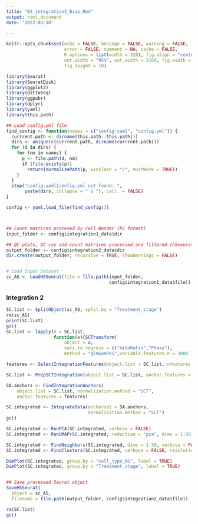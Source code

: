 ```yaml
---
title: "03_integration2_Biop.Rmd"
output: html_document
date: '2022-03-10'

---
```


<!--
#-------------------------------------------------------------------------------
# Final integration. This script performs several steps:
# - Performs a second integration pipeline using SCT approach
# - Dimensional reduction and clusterization

# Author: Carlos Simon Foundation (Raul PM @supermegamio, Diego AC @diegoamoros)
# Date: 2022-03-10
#-------------------------------------------------------------------------------
# Former: 10032022_AS_integration.Rmd
-->

```r
knitr::opts_chunk$set(echo = FALSE, message = FALSE, warning = FALSE,
                      error = FALSE, comment = NA, cache = FALSE,
                      R.options = list(width = 320), fig.align = "center",
                      out.width = "95%", out.width = 3160, fig.width = 12,
                      fig.height = 10)
```


```r
library(Seurat)
library(SeuratDisk)
library(ggplot2)
library(dittoSeq)
library(ggpubr)
library(dplyr)
library(yaml)
library(this.path)

## Load config.yml file
find_config <- function(names = c("config.yaml", "config.yml")) {
  currrent.path <- dirname(this.path::this.path())
  dirs <- unique(c(currrent.path, dirname(currrent.path)))
  for (d in dirs) {
    for (nm in names) {
      p <- file.path(d, nm)
      if (file.exists(p))
        return(normalizePath(p, winslash = "/", mustWork = TRUE))
    }
  }
  stop("config.yaml|config.yml not found: ",
       paste(dirs, collapse = " o "), call. = FALSE)
}

config <- yaml.load_file(find_config())



## Count matrices procesed by Cell Bender (h5 format)
input_folder <- config$integration1_data$dir

## QC plots, QC csv and count matrices processed and filtered (h5seurat format)
output_folder <- config$integration2_data$dir
dir.create(output_folder, recursive = TRUE, showWarnings = FALSE)


# Load Input Dataset
sc_AS <- LoadH5Seurat(file = file.path(input_folder, 
                                       config$integration1_data$file))

```


### Integration 2

```r


SC.list <- SplitObject(sc_AS, split.by = "Treatment_stage")
rm(sc_AS)
print(SC.list)
gc()
SC.list <- lapply(X = SC.list,
                  function(x){SCTransform(
                      object = x,
                      vars.to.regress = c("mitoRatio","Phase"),
                      method = "glmGamPoi",variable.features.n = 3000 )})

features <- SelectIntegrationFeatures(object.list = SC.list, nfeatures = 3000)

SC.list <- PrepSCTIntegration(object.list = SC.list, anchor.features = features)

SA.anchors <- FindIntegrationAnchors(
    object.list = SC.list, normalization.method = "SCT",
    anchor.features = features)

SC.integrated <- IntegrateData(anchorset = SA.anchors,
                               normalization.method = "SCT")
gc()

SC.integrated <- RunPCA(SC.integrated, verbose = FALSE)
SC.integrated <- RunUMAP(SC.integrated, reduction = "pca", dims = 1:30)

SC.integrated <- FindNeighbors(SC.integrated, dims = 1:30, verbose = FALSE)
SC.integrated <- FindClusters(SC.integrated, verbose = FALSE, resolution = 1)

DimPlot(SC.integrated, group.by = "cell_type_AS", label = TRUE)
DimPlot(SC.integrated, group.by = "Treatment_stage", label = TRUE)


## Save processed Seurat object
SaveH5Seurat(
  object = sc_AS, 
  filename = file.path(output_folder, config$integration2_data$file))

rm(SC.list)    
gc()
```
